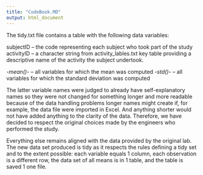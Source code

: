 ```yaml
---
title: "CodeBook.MD"
output: html_document
---
```


The tidy.txt file contains a table with the following data variables:

subjectID -- the code representing each subject who took part of the study
activityID -- a character string from activity_lables.txt key table providing a
descriptive name of the activity the subject undertook.

*-mean()-* -- all variables for which the mean was computed
*-std()-* -- all variables for which the standard deviation was computed

The latter variable names were judged to already have self-explanatory names so
they were not changed for something longer and more readable because of the 
data handling problems longer names might create if, for example, the data file were
imported in Excel. And anything shorter would not have added anything to the
clarity of the data. Therefore, we have decided to respect the original 
choices made by the engineers who performed the study.

Everything else remains aligned with the data provided by the original lab. The
new data set produced is tidy as it respects the rules defining a tidy set and 
to the extent possible:  each variable equals 1 column, each observation is a
different row, the data set of all means is in 1 table, and the table is saved 
1 one file.